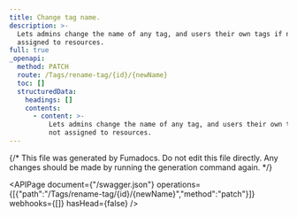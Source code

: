```yaml
---
title: Change tag name.
description: >-
  Lets admins change the name of any tag, and users their own tags if not
  assigned to resources.
full: true
_openapi:
  method: PATCH
  route: /Tags/rename-tag/{id}/{newName}
  toc: []
  structuredData:
    headings: []
    contents:
      - content: >-
          Lets admins change the name of any tag, and users their own tags if
          not assigned to resources.
---
```


{/* This file was generated by Fumadocs.
Do not edit this file directly. Any changes should be made by running the generation command again. */}

<APIPage document={"/swagger.json"} operations={[{"path":"/Tags/rename-tag/{id}/{newName}","method":"patch"}]} webhooks={[]} hasHead={false} />